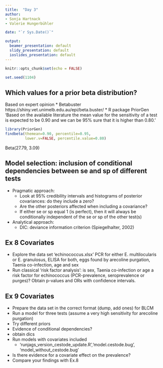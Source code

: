 ---
title:  "Day 3"
author:
- Sonja Hartnack
- Valerie Hungerbühler

date: "`r Sys.Date()`"

output:
  beamer_presentation: default
  slidy_presentation: default
  ioslides_presentation: default
---


```{r setup, include=FALSE}
knitr::opts_chunk$set(echo = FALSE)

set.seed(1104)
```



## Which values for a prior beta distribution?
Based on expert opinion
    * Betabuster https://shiny.vet.unimelb.edu.au/epi/beta.buster/
    * R package PriorGen
'Based on the available literature the mean value for the sensitivity of a test is expected to be 0.90 and we can be 95% sure that it is higher than 0.80.'

```{r, eval=FALSE, echo = TRUE}
library(PriorGen)
findbeta(themean=0.90, percentile=0.95,
         lower.v=FALSE, percentile.value=0.80)
```
Beta(27.79, 3.09)


## Model selection: inclusion of conditional dependencies between se and sp of different tests
- Pragmatic approach:
    - Look at 95% credibility intervals and histograms of posterior covariances: do they include a zero?
    - Are the other posteriors affected when including a covariance?
    - If either se or sp equal 1 (is perfect), then it will always be conditionally independent of the se or sp of the other test(s)
- Analytical approach:
    - DIC: deviance information criterion (Spiegelhalter, 2002)


## Ex 8 Covariates 
- Explore the data set 'echinococcus.xlsx'
    PCR for either E. multilocularis or E. granulosus, ELISA for both, eggs found by arecoline purgation, Taenia co-infection, age and sex 
- Run classical 'risk factor analysis': is sex, Taenia co-infection or age a risk factor for echinococcus (PCR-prevalence, seroprevalence or purges)? Obtain p-values and ORs with confidence intervals. 


## Ex 9 Covariates 
- Prepare the data set in the correct format (dump, add ones) for BLCM
- Run a model for three tests (assume a very high sensitivity for arecoline purgation)
- Try different priors
- Evidence of conditional dependencies?
- obtain dics
- Run models with covariates included 
    - 'runjags_version_cestode_update.R','model.cestode.bug', 'model_without_cestode.bug'
- Is there evidence for a covariate effect on the prevalence?
- Compare your findings with Ex.8
